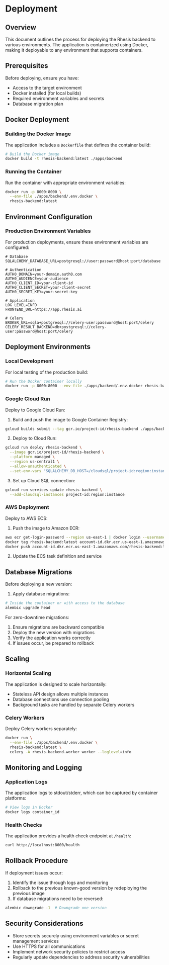 # Deployment

## Overview

This document outlines the process for deploying the Rhesis backend to various environments. The application is containerized using Docker, making it deployable to any environment that supports containers.

## Prerequisites

Before deploying, ensure you have:

- Access to the target environment
- Docker installed (for local builds)
- Required environment variables and secrets
- Database migration plan

## Docker Deployment

### Building the Docker Image

The application includes a `Dockerfile` that defines the container build:

```bash
# Build the Docker image
docker build -t rhesis-backend:latest ./apps/backend
```

### Running the Container

Run the container with appropriate environment variables:

```bash
docker run -p 8000:8000 \
  --env-file ./apps/backend/.env.docker \
  rhesis-backend:latest
```

## Environment Configuration

### Production Environment Variables

For production deployments, ensure these environment variables are configured:

```
# Database
SQLALCHEMY_DATABASE_URL=postgresql://user:password@host:port/database

# Authentication
AUTH0_DOMAIN=your-domain.auth0.com
AUTH0_AUDIENCE=your-audience
AUTH0_CLIENT_ID=your-client-id
AUTH0_CLIENT_SECRET=your-client-secret
AUTH0_SECRET_KEY=your-secret-key

# Application
LOG_LEVEL=INFO
FRONTEND_URL=https://app.rhesis.ai

# Celery
BROKER_URL=sqla+postgresql://celery-user:password@host:port/celery
CELERY_RESULT_BACKEND=db+postgresql://celery-user:password@host:port/celery
```

## Deployment Environments

### Local Development

For local testing of the production build:

```bash
# Run the Docker container locally
docker run -p 8000:8000 --env-file ./apps/backend/.env.docker rhesis-backend:latest
```

### Google Cloud Run

Deploy to Google Cloud Run:

1. Build and push the image to Google Container Registry:

```bash
gcloud builds submit --tag gcr.io/project-id/rhesis-backend ./apps/backend
```

2. Deploy to Cloud Run:

```bash
gcloud run deploy rhesis-backend \
  --image gcr.io/project-id/rhesis-backend \
  --platform managed \
  --region us-central1 \
  --allow-unauthenticated \
  --set-env-vars "SQLALCHEMY_DB_HOST=/cloudsql/project-id:region:instance"
```

3. Set up Cloud SQL connection:

```bash
gcloud run services update rhesis-backend \
  --add-cloudsql-instances project-id:region:instance
```

### AWS Deployment

Deploy to AWS ECS:

1. Push the image to Amazon ECR:

```bash
aws ecr get-login-password --region us-east-1 | docker login --username AWS --password-stdin account-id.dkr.ecr.us-east-1.amazonaws.com
docker tag rhesis-backend:latest account-id.dkr.ecr.us-east-1.amazonaws.com/rhesis-backend:latest
docker push account-id.dkr.ecr.us-east-1.amazonaws.com/rhesis-backend:latest
```

2. Update the ECS task definition and service

## Database Migrations

Before deploying a new version:

1. Apply database migrations:

```bash
# Inside the container or with access to the database
alembic upgrade head
```

For zero-downtime migrations:

1. Ensure migrations are backward compatible
2. Deploy the new version with migrations
3. Verify the application works correctly
4. If issues occur, be prepared to rollback

## Scaling

### Horizontal Scaling

The application is designed to scale horizontally:

- Stateless API design allows multiple instances
- Database connections use connection pooling
- Background tasks are handled by separate Celery workers

### Celery Workers

Deploy Celery workers separately:

```bash
docker run \
  --env-file ./apps/backend/.env.docker \
  rhesis-backend:latest \
  celery -A rhesis.backend.worker worker --loglevel=info
```

## Monitoring and Logging

### Application Logs

The application logs to stdout/stderr, which can be captured by container platforms:

```bash
# View logs in Docker
docker logs container_id
```

### Health Checks

The application provides a health check endpoint at `/health`:

```bash
curl http://localhost:8000/health
```

## Rollback Procedure

If deployment issues occur:

1. Identify the issue through logs and monitoring
2. Rollback to the previous known-good version by redeploying the previous image
3. If database migrations need to be reversed:

```bash
alembic downgrade -1  # Downgrade one version
```

## Security Considerations

- Store secrets securely using environment variables or secret management services
- Use HTTPS for all communications
- Implement network security policies to restrict access
- Regularly update dependencies to address security vulnerabilities
